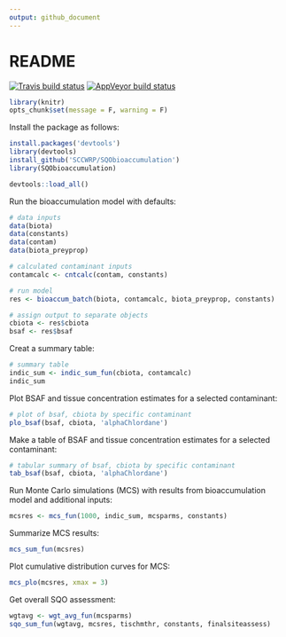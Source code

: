 ```yaml
---
output: github_document
---
```


# README

[![Travis build status](https://travis-ci.org/SCCWRP/SQObioaccumulation.svg?branch=master)](https://travis-ci.org/SCCWRP/SQObioaccumulation)
[![AppVeyor build status](https://ci.appveyor.com/api/projects/status/github/SCCWRP/SQObioaccumulation?branch=master&svg=true)](https://ci.appveyor.com/project/SCCWRP/SQObioaccumulation)

```r
library(knitr)
opts_chunk$set(message = F, warning = F)
```


Install the package as follows:

```r
install.packages('devtools')
library(devtools)
install_github('SCCWRP/SQObioaccumulation')
library(SQObioaccumulation)
```
```r
devtools::load_all()
```

Run the bioaccumulation model with defaults:

```r
# data inputs
data(biota)
data(constants)
data(contam)
data(biota_preyprop)

# calculated contaminant inputs
contamcalc <- cntcalc(contam, constants)

# run model
res <- bioaccum_batch(biota, contamcalc, biota_preyprop, constants)

# assign output to separate objects
cbiota <- res$cbiota
bsaf <- res$bsaf
```

Creat a summary table:

```r
# summary table
indic_sum <- indic_sum_fun(cbiota, contamcalc)
indic_sum
```

Plot BSAF and tissue concentration estimates for a selected contaminant:

```r
# plot of bsaf, cbiota by specific contaminant
plo_bsaf(bsaf, cbiota, 'alphaChlordane')
```

Make a table of BSAF and tissue concentration estimates for a selected contaminant:

```r
# tabular summary of bsaf, cbiota by specific contaminant
tab_bsaf(bsaf, cbiota, 'alphaChlordane')
```

Run Monte Carlo simulations (MCS) with results from bioaccumulation model and additional inputs:

```r
mcsres <- mcs_fun(1000, indic_sum, mcsparms, constants)
```

Summarize MCS results:

```r
mcs_sum_fun(mcsres)
```

Plot cumulative distribution curves for MCS: 

```r
mcs_plo(mcsres, xmax = 3)
```

Get overall SQO assessment:

```r
wgtavg <- wgt_avg_fun(mcsparms)
sqo_sum_fun(wgtavg, mcsres, tischmthr, constants, finalsiteassess)
```



